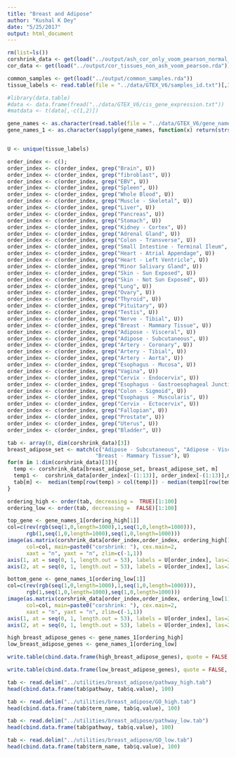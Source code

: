 ```yaml
---
title: "Breast and Adipose"
author: "Kushal K Dey"
date: "5/25/2017"
output: html_document
---
```


```r
rm(list=ls())
corshrink_data <- get(load("../output/ash_cor_only_voom_pearson_normal_gtex_tissues.rda"))
cor_data <- get(load("../output/cor_tissues_non_ash_voom_pearson.rda"))
```

```r
common_samples <- get(load("../output/common_samples.rda"))
tissue_labels <- read.table(file = "../data/GTEX_V6/samples_id.txt")[,3]

#library(data.table)
#data <- data.frame(fread("../data/GTEX_V6/cis_gene_expression.txt"))
#matdata <- t(data[,-c(1,2)])

gene_names <- as.character(read.table(file = "../data/GTEX_V6/gene_names_GTEX_V6.txt")[,1])
gene_names_1 <- as.character(sapply(gene_names, function(x) return(strsplit(x, "[.]")[[1]][1])))


U <- unique(tissue_labels)
```

```r
order_index <- c();
order_index <- c(order_index, grep("Brain", U))
order_index <- c(order_index, grep("fibroblast", U))
order_index <- c(order_index, grep("EBV", U))
order_index <- c(order_index, grep("Spleen", U))
order_index <- c(order_index, grep("Whole Blood", U))
order_index <- c(order_index, grep("Muscle - Skeletal", U))
order_index <- c(order_index, grep("Liver", U))
order_index <- c(order_index, grep("Pancreas", U))
order_index <- c(order_index, grep("Stomach", U))
order_index <- c(order_index, grep("Kidney - Cortex", U))
order_index <- c(order_index, grep("Adrenal Gland", U))
order_index <- c(order_index, grep("Colon - Transverse", U))
order_index <- c(order_index, grep("Small Intestine - Terminal Ileum", U))
order_index <- c(order_index, grep("Heart - Atrial Appendage", U))
order_index <- c(order_index, grep("Heart - Left Ventricle", U))
order_index <- c(order_index, grep("Minor Salivary Gland", U))
order_index <- c(order_index, grep("Skin - Sun Exposed", U))
order_index <- c(order_index, grep("Skin - Not Sun Exposed", U))
order_index <- c(order_index, grep("Lung", U))
order_index <- c(order_index, grep("Ovary", U))
order_index <- c(order_index, grep("Thyroid", U))
order_index <- c(order_index, grep("Pituitary", U))
order_index <- c(order_index, grep("Testis", U))
order_index <- c(order_index, grep("Nerve - Tibial", U))
order_index <- c(order_index, grep("Breast - Mammary Tissue", U))
order_index <- c(order_index, grep("Adipose - Visceral", U))
order_index <- c(order_index, grep("Adipose - Subcutaneous", U))
order_index <- c(order_index, grep("Artery - Coronary", U))
order_index <- c(order_index, grep("Artery - Tibial", U))
order_index <- c(order_index, grep("Artery - Aorta", U))
order_index <- c(order_index, grep("Esophagus - Mucosa", U))
order_index <- c(order_index, grep("Vagina", U))
order_index <- c(order_index, grep("Cervix - Endocervix", U))
order_index <- c(order_index, grep("Esophagus - Gastroesophageal Junction", U))
order_index <- c(order_index, grep("Colon - Sigmoid", U))
order_index <- c(order_index, grep("Esophagus - Muscularis", U))
order_index <- c(order_index, grep("Cervix - Ectocervix", U))
order_index <- c(order_index, grep("Fallopian", U))
order_index <- c(order_index, grep("Prostate", U))
order_index <- c(order_index, grep("Uterus", U))
order_index <- c(order_index, grep("Bladder", U))
```

```r
tab <- array(0, dim(corshrink_data)[3])
breast_adipose_set <- match(c("Adipose - Subcutaneous", "Adipose - Visceral (Omentum)",
                            "Breast - Mammary Tissue"), U)
for(m in 1:dim(corshrink_data)[3]){
  temp <- corshrink_data[breast_adipose_set, breast_adipose_set, m]
  temp1 <-  corshrink_data[order_index[-(1:13)], order_index[-(1:13)],m]
  tab[m] <-  median(temp[row(temp) > col(temp)]) - median(temp1[row(temp1) > col(temp1)])
}

ordering_high <- order(tab, decreasing =  TRUE)[1:100]
ordering_low <- order(tab, decreasing =  FALSE)[1:100]
```

```r
top_gene <- gene_names_1[ordering_high[1]]
col=c(rev(rgb(seq(1,0,length=1000),1,seq(1,0,length=1000))),
      rgb(1,seq(1,0,length=1000),seq(1,0,length=1000)))
image(as.matrix(corshrink_data[order_index,order_index, ordering_high[1]]),
      col=col, main=paste0("corshrink: "), cex.main=2,
      xaxt = "n", yaxt = "n", zlim=c(-1,1))
axis(1, at = seq(0, 1, length.out = 53), labels = U[order_index], las=2, cex.axis = 0.5)
axis(2, at = seq(0, 1, length.out = 53), labels = U[order_index], las=2, cex.axis = 0.5)
```

```r
bottom_gene <- gene_names_1[ordering_low[1]]
col=c(rev(rgb(seq(1,0,length=1000),1,seq(1,0,length=1000))),
      rgb(1,seq(1,0,length=1000),seq(1,0,length=1000)))
image(as.matrix(corshrink_data[order_index,order_index, ordering_low[1]]),
      col=col, main=paste0("corshrink: "), cex.main=2,
      xaxt = "n", yaxt = "n", zlim=c(-1,1))
axis(1, at = seq(0, 1, length.out = 53), labels = U[order_index], las=2, cex.axis = 0.5)
axis(2, at = seq(0, 1, length.out = 53), labels = U[order_index], las=2, cex.axis = 0.5)

```

```r
high_breast_adipose_genes <- gene_names_1[ordering_high]
low_breast_adipose_genes <- gene_names_1[ordering_low]

write.table(cbind.data.frame(high_breast_adipose_genes), quote = FALSE, file = "../utilities/breast_adipose/high_breast_adipose.txt", row.names = FALSE, col.names = FALSE)

write.table(cbind.data.frame(low_breast_adipose_genes), quote = FALSE, file = "../utilities/breast_adipose/low_breast_adipose.txt", row.names = FALSE, col.names = FALSE)
```

```r
tab <- read.delim("../utilities/breast_adipose/pathway_high.tab")
head(cbind.data.frame(tab$pathway, tab$q.value), 100)
```

```r
tab <- read.delim("../utilities/breast_adipose/GO_high.tab")
head(cbind.data.frame(tab$term_name, tab$q.value), 100)
```

```r
tab <- read.delim("../utilities/breast_adipose/pathway_low.tab")
head(cbind.data.frame(tab$pathway, tab$q.value), 100)
```

```r
tab <- read.delim("../utilities/breast_adipose/GO_low.tab")
head(cbind.data.frame(tab$term_name, tab$q.value), 100)
```
